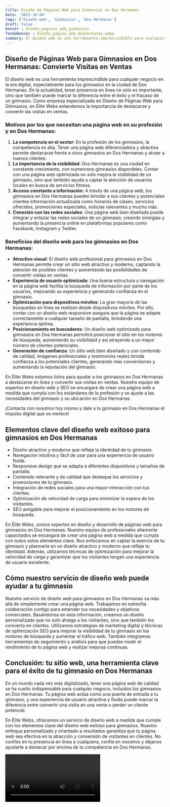 ```yaml
---
title: Diseño de Páginas Web para Gimnasios en Dos Hermanas
date: '2023-10-04'
tags: ['Diseño web', 'Gimnasios', 'Dos Hermanas']
draft: false
banner : diseño_paginas_web_gimnasios
fondoBanner : diseño_pagina_web_doshermanas.webp
summary: El diseño web es una herramienta imprescindible para cualquier negocio en la era digital, especialmente para los gimnasios en la ciudad de Dos Hermanas. En la actualidad, tener presencia en línea no solo es importante, sino que también puede marcar la diferencia entre el éxito y el fracaso de un gimnasio. Como empresa especializada en Diseño de Páginas Web para Gimnasios, en Élite Webs entendemos la importancia de destacarse y convertir las visitas en ventas.
---
```


## Diseño de Páginas Web para Gimnasios en Dos Hermanas: Convierte Visitas en Ventas

El diseño web es una herramienta imprescindible para cualquier negocio en la era digital, especialmente para los gimnasios en la ciudad de Dos Hermanas. En la actualidad, tener presencia en línea no solo es importante, sino que también puede marcar la diferencia entre el éxito y el fracaso de un gimnasio. Como empresa especializada en Diseño de Páginas Web para Gimnasios, en Élite Webs entendemos la importancia de destacarse y convertir las visitas en ventas.

### Motivos por los que necesitan una página web en su profesión y en Dos Hermanas:

1. **La competencia en el sector**: En la profesión de los gimnasios, la competencia es alta. Tener una página web diferenciadora y atractiva permite destacarse frente a otros gimnasios en Dos Hermanas y atraer a nuevos clientes.
2. **La importancia de la visibilidad**: Dos Hermanas es una ciudad en constante crecimiento, con numerosos gimnasios disponibles. Contar con una página web optimizada no solo mejora la visibilidad de un gimnasio, sino que también ayuda a captar la atención de usuarios locales en busca de servicios fitness.
3. **Acceso constante a información**: A través de una página web, los gimnasios en Dos Hermanas pueden brindar a sus clientes y potenciales clientes información actualizada como horarios de clases, servicios ofrecidos, promociones especiales, noticias relevantes y mucho más.
4. **Conexión con las redes sociales**: Una página web bien diseñada puede integrar y enlazar las redes sociales de un gimnasio, creando sinergias y aumentando la presencia online en plataformas populares como Facebook, Instagram y Twitter.

### Beneficios del diseño web para los gimnasios en Dos Hermanas:

- **Atractivo visual**: El diseño web profesional para gimnasios en Dos Hermanas permite crear un sitio web atractivo y moderno, captando la atención de posibles clientes y aumentando las posibilidades de convertir visitas en ventas.
- **Experiencia de usuario optimizada**: Una buena estructura y navegación en la página web facilita la búsqueda de información por parte de los usuarios, mejorando su experiencia y generando confianza en el gimnasio.
- **Optimización para dispositivos móviles**: La gran mayoría de las búsquedas en línea se realizan desde dispositivos móviles. Por ello, contar con un diseño web responsive asegura que la página se adapte correctamente a cualquier tamaño de pantalla, brindando una experiencia óptima.
- **Posicionamiento en buscadores**: Un diseño web optimizado para gimnasios en Dos Hermanas permitirá posicionar el sitio en los motores de búsqueda, aumentando su visibilidad y así atrayendo a un mayor número de clientes potenciales.
- **Generación de confianza**: Un sitio web bien diseñado y con contenido de calidad, imágenes profesionales y testimonios reales brinda confianza a los potenciales clientes, generando más conversiones y aumentando la reputación del gimnasio.

En Élite Webs estamos listos para ayudar a los gimnasios en Dos Hermanas a destacarse en línea y convertir sus visitas en ventas. Nuestro equipo de expertos en diseño web y SEO se encargará de crear una página web a medida que cumpla con los estándares de la profesión y se ajuste a las necesidades del gimnasio y su ubicación en Dos Hermanas.

¡Contacta con nosotros hoy mismo y dale a tu gimnasio en Dos Hermanas el impulso digital que se merece!

<GifSeo />

<Cta />

## Elementos clave del diseño web exitoso para gimnasios en Dos Hermanas

- Diseño atractivo y moderno que refleje la identidad de tu gimnasio.
- Navegación intuitiva y fácil de usar para una experiencia de usuario fluida.
- Responsive design que se adapta a diferentes dispositivos y tamaños de pantalla.
- Contenido relevante y de calidad que destaque los servicios y promociones de tu gimnasio.
- Integración de redes sociales para una mayor interacción con tus clientes.
- Optimización de velocidad de carga para minimizar la espera de los visitantes.
- SEO amigable para mejorar el posicionamiento en los motores de búsqueda.

En Élite Webs, somos expertos en diseño y desarrollo de páginas web para gimnasios en Dos Hermanas. Nuestro equipo de profesionales altamente capacitados se encargará de crear una página web a medida que cumpla con todos estos elementos clave. Nos enfocamos en captar la esencia de tu gimnasio y plasmarla en un diseño atractivo y moderno que refleje tu identidad. Además, utilizamos técnicas de optimización para mejorar la velocidad de carga y garantizar que los visitantes tengan una experiencia de usuario excelente.

## Cómo nuestro servicio de diseño web puede ayudar a tu gimnasio

Nuestro servicio de diseño web para gimnasios en Dos Hermanas va más allá de simplemente crear una página web. Trabajamos en estrecha colaboración contigo para entender tus necesidades y objetivos comerciales. Basándonos en esta información, creamos un diseño personalizado que no solo atraiga a los visitantes, sino que también los convierta en clientes. Utilizamos estrategias de marketing digital y técnicas de optimización SEO para mejorar la visibilidad de tu gimnasio en los motores de búsqueda y aumentar el tráfico web. También integramos herramientas de seguimiento y análisis para que puedas medir el rendimiento de tu página web y realizar mejoras continuas.

## Conclusión: tu sitio web, una herramienta clave para el éxito de tu gimnasio en Dos Hermanas

En un mundo cada vez más digitalizado, tener una página web de calidad se ha vuelto indispensable para cualquier negocio, incluidos los gimnasios en Dos Hermanas. Tu página web actúa como una puerta de entrada a tu gimnasio, y una experiencia de usuario atractiva y fluida puede marcar la diferencia entre convertir una visita en una venta o perder un cliente potencial.

En Élite Webs, ofrecemos un servicio de diseño web a medida que cumple con los elementos clave del diseño web exitoso para gimnasios. Nuestro enfoque personalizado y orientado a resultados garantiza que tu página web sea efectiva en la atracción y conversión de visitantes en clientes. No confíes en tu presencia en línea a cualquiera, confía en nosotros y déjanos ayudarte a destacar por encima de tu competencia en Dos Hermanas.

<Video />

<CtaBot job='Gimnasios' city='Dos Hermanas'/>

<Gmaps query='Dos Hermanas+españa+maps' />